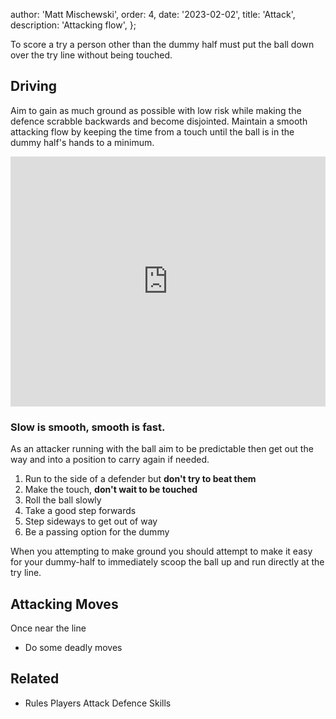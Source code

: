 
  author: 'Matt Mischewski',
  order: 4,
  date: '2023-02-02',
  title: 'Attack',
  description: 'Attacking flow',
};


To score a try a person other than the dummy half must put the ball down over the try line without being touched.

## Driving

Aim to gain as much ground as possible with low risk while making the defence scrabble backwards and become disjointed. Maintain a smooth attacking flow by keeping the time from a touch until the ball is in the dummy half's hands to a minimum.

<iframe
  class="w-full aspect-video"
  src="https://www.youtube.com/embed/87nizkI2ahw?start=1733"
  frameborder="0"
  height="400"
  allowfullscreen
  width="100%"
></iframe>

### Slow is smooth, smooth is fast.

As an attacker running with the ball aim to be predictable then get out the way and into a position to carry again if needed.

1. Run to the side of a defender but **don't try to beat them**
2. Make the touch, **don't wait to be touched**
3. Roll the ball slowly
4. Take a good step forwards
5. Step sideways to get out of way
6. Be a passing option for the dummy

When you attempting to make ground you should attempt to make it easy for your dummy-half to immediately scoop the ball up and run directly at the try line.

## Attacking Moves

Once near the line

- Do some deadly moves

## Related

<ul>
  <li>
    <Link href="/play/rules">Rules</Link>
    <Link href="/play/players">Players</Link>
    <Link href="/play/attack">Attack</Link>
    <Link href="/play/defence">Defence</Link>
    <Link href="/play/skills">Skills</Link>
  </li>
</ul>
